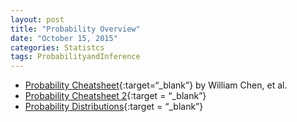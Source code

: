 ```yaml
---
layout: post
title: "Probability Overview"
date: "October 15, 2015"
categories: Statistcs
tags: ProbabilityandInference
---
```


* [Probability Cheatsheet][prob_cheatsheet]{:target="_blank"} by William Chen, et al.
* [Probability Cheatsheet 2][prob_cheatsheet2]{:target = "_blank"}
* [Probability Distributions][prob_dist]{:target = "_blank"}

[prob_cheatsheet]: https://drive.google.com/file/d/0B5VF_idvHAmMMVVGUHpLSlpvRlk/view?usp=sharing
[prob_dist]: https://drive.google.com/file/d/0B5VF_idvHAmMeGdFMWZYbGFyc2s/view?usp=sharing
[prob_cheatsheet2]: https://drive.google.com/file/d/0B5VF_idvHAmMWmpsOVRwRjFCTW8/view?usp=sharing
